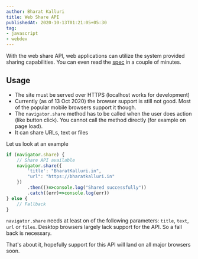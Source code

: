 ```yaml
---
author: Bharat Kalluri
title: Web Share API
publishedAt: 2020-10-13T01:21:05+05:30
tag:
- javascript
- webdev
---
```


With the web share API, web applications can utilize the system provided sharing capabilities. You can even read the [spec](https://w3c.github.io/web-share/) 
in a couple of minutes. 

## Usage

- The site must be served over HTTPS (localhost works for development)
- Currently (as of 13 Oct 2020) the browser support is still not good. Most of the popular mobile browsers support it though.
- The `navigator.share` method has to be called when the user does action (like button click). You cannot call the method directly (for example on page load).
- It can share URLs, text or files

Let us look at an example

```js
if (navigator.share) {
    // Share API available
    navigator.share({
        'title': "BharatKalluri.in",
        "url": "https://bharatkalluri.in"
    })
        .then(()=>console.log("Shared successfully"))
        .catch((err)=>console.log(err))
} else {
    // Fallback
}
```

`navigator.share` needs at least on of the following parameters: `title`, `text`, `url` or `files`. Desktop browsers largely lack support
for the API. So a fall back is necessary.

That's about it, hopefully support for this API will land on all major browsers soon.